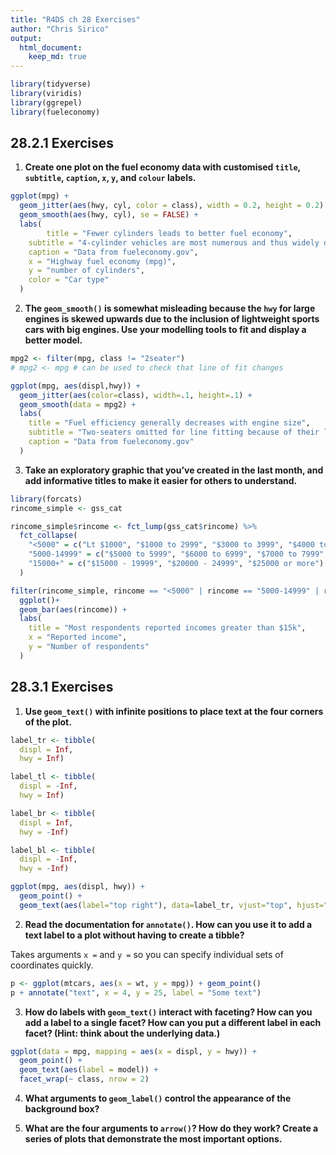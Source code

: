 ```yaml
---
title: "R4DS ch 28 Exercises"
author: "Chris Sirico"
output:
  html_document: 
    keep_md: true
---
```

```r
library(tidyverse)
library(viridis)
library(ggrepel)
library(fueleconomy)
```
## 28.2.1 Exercises


1.  **Create one plot on the fuel economy data with customised `title`,
    `subtitle`, `caption`, `x`, `y`, and `colour` labels.**

```r
ggplot(mpg) +
  geom_jitter(aes(hwy, cyl, color = class), width = 0.2, height = 0.2) +
  geom_smooth(aes(hwy, cyl), se = FALSE) + 
  labs(
        title = "Fewer cylinders leads to better fuel economy",
    subtitle = "4-cylinder vehicles are most numerous and thus widely distributed",
    caption = "Data from fueleconomy.gov",
    x = "Highway fuel economy (mpg)",
    y = "number of cylinders",
    color = "Car type"
  )
```


2.  **The `geom_smooth()` is somewhat misleading because the `hwy` for
    large engines is skewed upwards due to the inclusion of lightweight
    sports cars with big engines. Use your modelling tools to fit and display
    a better model.**

```r
mpg2 <- filter(mpg, class != "2seater")
# mpg2 <- mpg # can be used to check that line of fit changes

ggplot(mpg, aes(displ,hwy)) +
  geom_jitter(aes(color=class), width=.1, height=.1) +
  geom_smooth(data = mpg2) +
  labs(
    title = "Fuel efficiency generally decreases with engine size",
    subtitle = "Two-seaters omitted for line fitting because of their light weight",
    caption = "Data from fueleconomy.gov"
  )
```

3.  **Take an exploratory graphic that you've created in the last month, and add
    informative titles to make it easier for others to understand.**
    
```r
library(forcats)
rincome_simple <- gss_cat

rincome_simple$rincome <- fct_lump(gss_cat$rincome) %>%
  fct_collapse(
    "<5000" = c("Lt $1000", "$1000 to 2999", "$3000 to 3999", "$4000 to 4999"),
    "5000-14999" = c("$5000 to 5999", "$6000 to 6999", "$7000 to 7999", "$8000 to 9999", "$10000 - 14999"),
    "15000+" = c("$15000 - 19999", "$20000 - 24999", "$25000 or more")
  )

filter(rincome_simple, rincome == "<5000" | rincome == "5000-14999" | rincome == "15000+") %>%
  ggplot()+
  geom_bar(aes(rincome)) +
  labs(
    title = "Most respondents reported incomes greater than $15k",
    x = "Reported income",
    y = "Number of respondents"
  )
```

## 28.3.1 Exercises

1.  **Use `geom_text()` with infinite positions to place text at the
    four corners of the plot.**
    
```r
label_tr <- tibble(
  displ = Inf,
  hwy = Inf)

label_tl <- tibble(
  displ = -Inf,
  hwy = Inf)

label_br <- tibble(
  displ = Inf,
  hwy = -Inf)

label_bl <- tibble(
  displ = -Inf,
  hwy = -Inf)

ggplot(mpg, aes(displ, hwy)) +
  geom_point() +
  geom_text(aes(label="top right"), data=label_tr, vjust="top", hjust="right") + geom_text(aes(label="top left"), data=label_tl, vjust="top", hjust="left") + geom_text(aes(label="bottom right"), data=label_br, vjust="bottom", hjust="right") + geom_text(aes(label="bottom left"), data=label_bl, vjust="bottom", hjust="left")
```

2.  **Read the documentation for `annotate()`. How can you use it to add a text
    label to a plot without having to create a tibble?**
    
Takes arguments `x =` and `y =` so you can specify individual sets of coordinates quickly.    
```r
p <- ggplot(mtcars, aes(x = wt, y = mpg)) + geom_point()
p + annotate("text", x = 4, y = 25, label = "Some text")
```

3.  **How do labels with `geom_text()` interact with faceting? How can you
    add a label to a single facet? How can you put a different label in
    each facet? (Hint: think about the underlying data.)**
    
    
```r
ggplot(data = mpg, mapping = aes(x = displ, y = hwy)) + 
  geom_point() + 
  geom_text(aes(label = model)) +
  facet_wrap(~ class, nrow = 2)
```

4.  **What arguments to `geom_label()` control the appearance of the background
    box?**

5.  **What are the four arguments to `arrow()`? How do they work? Create a series
    of plots that demonstrate the most important options.**